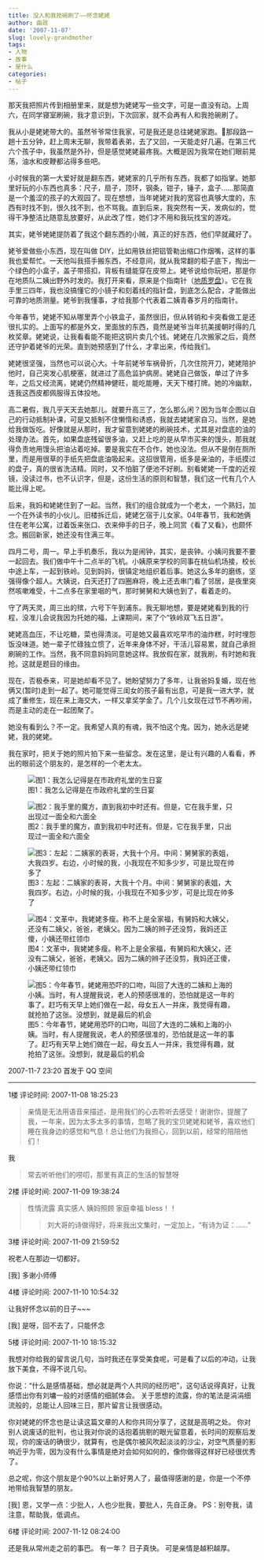 ```yaml
---
title: 没人和我抢碗刷了——怀念姥姥
author: 曲政
date: '2007-11-07'
slug: lovely-grandmother
tags:
- 人物
- 故事
- 是什么
categories:
- 帖子
---
```

那天我把照片传到相册里来，就是想为姥姥写一些文字，可是一直没有动。上周六，在同学寝室刷碗，我才意识到，下次回家，就不会再有人和我抢碗刷了。 

我从小是姥姥带大的。虽然爷爷常住我家，可是我还是总往姥姥家跑。那段路一趟十五分钟，赶上周末无聊，我带着表弟，去了又回，一天能走好几遍。在第三代六个孩子中，我虽然是外孙，但是感觉姥姥最疼我。大概是因为我常在她们眼前晃荡，油水和皮鞭都沾得多些吧。 

小时候我的第一大爱好就是翻东西，姥姥家的几乎所有东西，我都了如指掌。她那里好玩的小东西也真多：尺子，扇子，顶环，钢条，钳子，锤子，盒子……那简直是一个羞涩的孩子的大观园了。现在想想，当年姥姥对我的宽容也真够大度的，东西有时找不到，很久找不到，也不骂我。直到后来，我突然有一天，发病似的，觉得干净整洁比随意乱放要好，从此改了性，她们才不用和我玩找宝的游戏。

其实，姥爷姥姥提防着了我这个翻东西的小贼，真正的好东西，他们早就藏好了。

姥爷爱做些小东西，现在叫做 DIY，比如用铁丝把铝管勒出缩口作烟嘴，这样的事我也爱帮忙。一天他叫我搭手搬东西，不经意间，就从我常翻的柜子底下，掏出一个绿色的小盒子，盖子带搭扣，背板有缝能穿在皮带上。姥爷说给你玩吧，那是你在地质队二姨出野外时发的。我打开来看，原来是个指南针（[地质罗盘](https://mp.weixin.qq.com/s?src=11&timestamp=1576239700&ver=2032&signature=cWqJgHhM8opixzifZp9ZrtHG2p7QXGeTgPv3YxRahz1UZ2n0-KQSWBnXlzL4DmhTj1cPBrQahm-7lryhUVCL-VljLKYJ54l-wWtD5g2UA1BlFOKvl-fxXX5DCWKoFaRC&new=1)）。它在我手里三四年，我也没搞懂它的小镜子和刻着线的指针盘，到底怎么配合，才能做出可靠的地质测量。姥爷到我懂事，才给我那个代表着二姨青春岁月的指南针。

今年春节，姥姥不知从哪里弄个小铁盒子，虽然很旧，但从转销和卡突看做工是还很扎实的。上面写的都是外文，里面放的东西，竟然是姥爷当年抗美援朝时得的几枚奖章。姥姥说，让我看看能不能把这铜片卖几个钱。姥姥在几次搬家之后，竟然还守护着姥爷的光荣。直到她预感到了什么，才拿出来，传给我们。 

姥姥很坚强，当然也可以说心大。十年前姥爷车祸骨折，几次住院开刀，姥姥陪护他时，自己突发心肌梗塞，就进过了高危监护病房。姥姥自己做饭，单过了许多年，之后又经流离，姥姥仍然精神健旺，能吃能睡，天天下楼打牌。她的冷幽默，连我这西皮都佩服得五体投地。 

高二暑假，我几乎天天去她那儿。就要升高三了，怎么那么闲？因为当年企图以自己的行动抵制补课，可是又抵制不住懒惰和诱惑，我就去姥姥家自习。当然，是她给我做饭吃。好像就是从那时，我才留意到姥姥的刷碗技术，尤其是对盘底的油的处理办法。首先，如果盘底残留很多油，又赶上吃的是从早市买来的馒头，那我就得负责地用馒头把油沾着吃掉。要是我实在不合作，她也没法。但从不是倒在厕所里，而是用很草的手纸先把盘底油吸起来。这招很管用，纸多是亲油的，手纸摸过的盘子，真的很省洗洁精。同时，又不怕脏了便池不好刷。别看姥姥一千度的近视镜，没读过书，也不认识字，但是，这份生活的原则和智慧，我们这一代有几个人能比得上呢。 

后来，我妈和姥姥住到了一起。当然，我们的组合就成为一个老太，一个熟妇，加一个在外读书的小伙儿。旧楼拆迁后，姥姥乞宿于儿女家。04年春节，我和她俩住在老年公寓，过着饭来张口、衣来伸手的日子，晚上同赏《看了又看》，也颇怀念。搬回新家，她还没有住满三年。 

四月二号，周一。早上手机奏乐，我以为是闹钟，其实，是丧钟。小姨问我要不要一起回去。我们做中午十二点半的飞机。小姨原来学校的同事在桃仙机场接，校长中途上车，一起到铁岭。见到妈妈，很镇定地组织着后事。她这么多年的磨练，坚强得像个超人。大姨说，白天还打了四圈麻将，晚上还去串门看了邻居，是夜里突然咳嗽难受，十二点多在家里咽的气，那时舅舅和大姨也到了，看着走的。 

守了两天灵，周三出的殡，六号下午到浦东。我无聊地想，要是姥姥看到我的行程，没准儿会说我因为托她的福，上课期间，来了个“铁岭双飞五日游”。 

姥姥高血压，不让吃糖，菜也得清淡。可是她又最喜欢吃早市的油炸糕，时时埋怨饭没味道。她一辈子忙碌独立惯了，近年来身体不好，干活儿容易累，就自己承担刷碗的工作。当然，我不同意妈妈同意她这样。我放假在家，就我刷，有时她和我抢。这就是题目的缘由。 

现在，否极泰来，可是她却看不见了。她盼望努力了多年，让我爸妈复婚，现在他俩又(暂时)走到一起了。她可能觉得三闺女的孩子最有出息，可是我一进大学，就成了重修生，现在来上海交大，一样又拿奖学金了。几个儿女现在过节不再吵闹，而是主动的走在一起团聚了。 

她没有看到么？不一定。我希望人真的有魂，我不怕这个鬼。因为，她永远是姥姥，我的姥姥。 

我在家时，把关于她的照片拍下来一些留念。发在这里，是让有兴趣的人看看，养出的眼前这个朋友的，是怎样的一个老太太。 

![图1：我怎么记得是在市政府礼堂的生日宴](https://tva1.sinaimg.cn/large/006tNbRwgy1g9sjtqjjm8j30m80gowg0.jpg)

![图2：我手里的魔方，直到我初中时还有。但是，它在我手里，只出现过一面全和六面全](https://tva1.sinaimg.cn/large/006tNbRwgy1g9sjtsbahxj30eb0gojs5.jpg) 

![图3：左起：二姨家的表哥，大我十个月。中间：舅舅家的表姐，大我四岁。右边，小时候的我，小我现在不知多少岁，可是比现在帅多了](https://tva1.sinaimg.cn/large/006tNbRwgy1g9sjtrdn9kj30e40go0to.jpg)

![图4：文革中，我姥姥多瘦。称不上是全家福，有舅妈和大姨父，还没有二姨父，爸爸，老姨父。因为二姨的辫子还没剪，我妈还正傻，小姨还带红领巾](https://tva1.sinaimg.cn/large/006tNbRwgy1g9sjtqstvzj30m80goq45.jpg)

![图5：今年春节，姥姥用恐吓的口吻，叫回了大连的二姨和上海的小姨。当时，有人提醒我说，老人的预感很准的，恐怕就是这一年的事了。赶巧有天早上她们做在一起，母女五人一并床，我觉得有趣，就抢拍了这张。没想到，就是最后的机会](https://tva1.sinaimg.cn/large/006tNbRwgy1g9sjtrvhftj30m80gowgg.jpg)

2007-11-7 23:20 首发于 QQ 空间

---

1楼 评论时间: 2007-11-08 18:25:23

> 亲情是无法用语音来描述，是用我们的心去聆听去感受！谢谢你，提醒了我，一年来，因为太多太多的事情，忽略了我的宝贝姥姥和姥爷，喜欢他们睡在我身边的感觉和气息！总让他们为我担心，回到以前，经常的陪陪他们！

我

> 常去听听他们的唠叨，那里有真正的生活的智慧呀 

2楼 评论时间: 2007-11-09 19:38:24

> 性情流露 真实感人 姨妈照顾 家庭幸福 bless！！ 
> 
> > 刘大哥的诗做得好，将来我出文集时，一定加上，“有诗为证：……” 

3楼 评论时间: 2007-11-09 21:59:52

祝老人在那边一切都好。 

[我] 多谢小师傅 

4楼 评论时间: 2007-11-10 10:54:32

让我好怀念以前的日子~~~

[我] 是呀，回不去了，只能怀念 

5楼 评论时间: 2007-11-10 18:15:32

我想对你给我的留言说几句，当时我还在享受美食呢，可是看了以后的冲动，让我放下美食，不得不说几句。

你说：“什么是感情基础，想必就是两个人共同的经历吧”，这句话说得真好，让我感悟出你有刘墉一般的对感情的细腻体会。
关于思想的流露，你的笔法是涓涓细流般的，总能让人回味三日，那片留言让我很感动。

你对姥姥的怀念也是让读这篇文章的人和你共同分享了，这就是高明之处。
你对别人说废话的批判，也让我对你说的话抱着挑剔的眼光留意着，长时间的观察后发现，你的废话的确很少，就算有，也是偶尔被风吹起淡淡的沙尘，对空气质量的影响近乎为零，因为没有什么事情是绝对会如何如何的，像你做得这样好已经很优秀了。

总之呢，你这个朋友是个90%以上新好男人了，最值得感谢的是，你是一个不停地带给我智慧的朋友。

[我] 恩，又学一点：少批人，人也少批我，要批人，先自正身。
PS：别夸我，请注意，帮助我，低调点。 

6楼 评论时间: 2007-11-12 08:24:00

还是我从常州走之前的事巴。
有一年？
日子真快。
可是亲情是越积越厚。 
